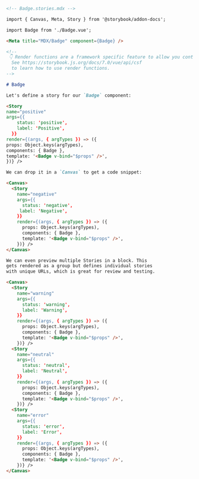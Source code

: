 ```md
<!-- Badge.stories.mdx -->

import { Canvas, Meta, Story } from '@storybook/addon-docs';

import Badge from './Badge.vue';

<Meta title="MDX/Badge" component={Badge} />

<!--
 👇 Render functions are a framework specific feature to allow you control on how the component renders.
  See https://storybook.js.org/docs/7.0/vue/api/csf
  to learn how to use render functions.
-->

# Badge

Let's define a story for our `Badge` component:

<Story
name="positive"
args={{
    status: 'positive',
    label: 'Positive',
  }}
render={(args, { argTypes }) => ({
props: Object.keys(argTypes),
components: { Badge },
template: '<Badge v-bind="$props" />',
})} />

We can drop it in a `Canvas` to get a code snippet:

<Canvas>
  <Story 
    name="negative"
    args={{
      status: 'negative', 
     label: 'Negative',
    }}
    render={(args, { argTypes }) => ({
      props: Object.keys(argTypes),
      components: { Badge },
      template: '<Badge v-bind="$props" />',
    })} />
</Canvas>

We can even preview multiple Stories in a block. This
gets rendered as a group but defines individual stories
with unique URLs, which is great for review and testing.

<Canvas>
  <Story 
    name="warning"
    args={{
      status: 'warning',
      label: 'Warning',
    }}
    render={(args, { argTypes }) => ({
      props: Object.keys(argTypes),
      components: { Badge },
      template: '<Badge v-bind="$props" />',
    })} />
  <Story 
    name="neutral"
    args={{
      status: 'neutral', 
      label: 'Neutral',
    }}
    render={(args, { argTypes }) => ({
      props: Object.keys(argTypes),
      components: { Badge },
      template: '<Badge v-bind="$props" />',
    })} />
  <Story 
    name="error"
    args={{
      status: 'error', 
      label: 'Error',
    }}
    render={(args, { argTypes }) => ({
      props: Object.keys(argTypes),
      components: { Badge },
      template: '<Badge v-bind="$props" />',
    })} />
</Canvas>
```
